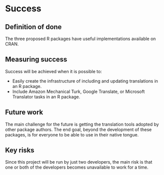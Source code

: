 # Success
<!-- 
Projects should have a definition of done that is measurable, and a thorough understanding going in of what the risks are to delivery 
-->

## Definition of done
<!-- 
What does success look like? 
-->

The three proposed R packages have useful implementations available on CRAN.

## Measuring success
<!-- 
How will we know when success is achieved, what markers can we use along the way 
-->

Success will be achieved when it is possible to:

- Easily create the infrastructure of including and updating translations in an R package.
- Include Amazon Mechanical Turk, Google Translate, or Microsoft Translator tasks in an R package. 

## Future work
<!-- 
How could this be extended / developed in the future by yourself and/or the community in general?
-->

The main challenge for the future is getting the translation tools adopted by other package authors.  The end goal, beyond the development of these packages, is for everyone to be able to use in their native tongue.  

## Key risks
<!-- 
What sort of things could come up that can delay or break the project?

 - [ ] People
 - [ ] Processes
 - [ ] Tooling & Technology
 - [ ] Costs

-->

Since this project will be run by just two developers, the main risk is that one or both of the developers becomes unavailable to work for a time. 
